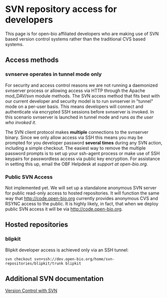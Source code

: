 = SVN repository access for developers =

This page is for open-bio affiliated developers who are making use of SVN based version control systems rather than the traditional CVS based systems. 

== Access methods ==
=== svnserve operates in tunnel mode only ===
For security and access control reasons we are not running a daemonized svnserver process or allowing access via HTTP through the Apache mod_DAV/svn module methods. The SVN access method that fits best with our current developer and security model is to run svnserver in "tunnel" mode on a per-user basis. This means developers will connect and authenticate via encrypted SSH sessions before svnserver is invoked. In this scenario svnserver is launched in tunnel mode and runs <em>as the user who invoked it</em>.

The SVN client protocol makes <b>multiple</b> connections to the svnserver binary. Since we only allow access via SSH this means you may be prompted for you developer password <b>several times</b> during any SVN action, including a simple checkout. The easiest way to remove the multiple password prompts is to set up your ssh-agent process or make use of SSH keypairs for passwordless access via public key encryption. For assistance in setting this up, email the OBF Helpdesk at <em>support at open-bio.org</em>.

=== Public SVN Access ===

Not implemented yet. We will set up a standalone anonymous SVN server for public read-only access to hosted repositories. It will function the same way that http://code.open-bio.org currently provides anonymous CVS and RSYNC access to the public. It is highly likely, in fact, that when we deploy public SVN access it will be via http://code.open-bio.org.

== Hosted repositories ==
=== blipkit ===
Blipkit developer access is achieved only via an SSH tunnel:
<pre>
svn checkout svn+ssh://dev.open-bio.org/home/svn-repositories/blipkit/trunk blipkit
</pre>

== Additional SVN documentation ==

[http://svnbook.red-bean.com/en/1.1/index.html Version Control with SVN ]